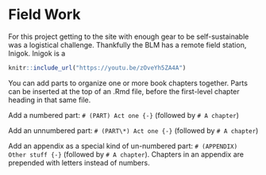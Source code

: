 # Field Work 

For this project getting to the site with enough gear to be self-sustainable was a logistical challenge. Thankfully the BLM has a remote field station, Inigok. Inigok is a 

```r
knitr::include_url("https://youtu.be/zOveYh5ZA4A")
```

You can add parts to organize one or more book chapters together. Parts can be inserted at the top of an .Rmd file, before the first-level chapter heading in that same file. 

Add a numbered part: `# (PART) Act one {-}` (followed by `# A chapter`)

Add an unnumbered part: `# (PART\*) Act one {-}` (followed by `# A chapter`)

Add an appendix as a special kind of un-numbered part: `# (APPENDIX) Other stuff {-}` (followed by `# A chapter`). Chapters in an appendix are prepended with letters instead of numbers.




